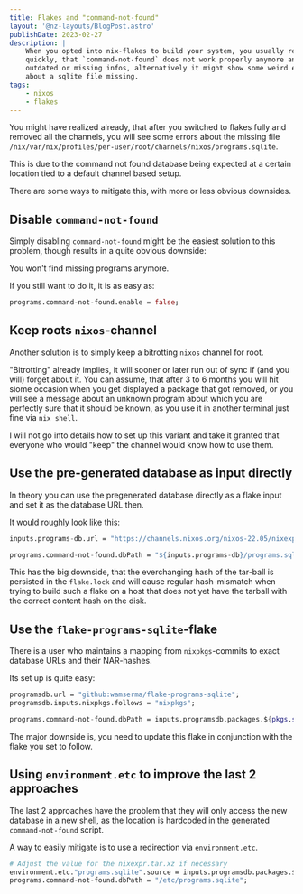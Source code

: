 ```yaml
---
title: Flakes and "command-not-found"
layout: '@nz-layouts/BlogPost.astro'
publishDate: 2023-02-27
description: |
    When you opted into nix-flakes to build your system, you usually realize
    quickly, that `command-not-found` does not work properly anymore and shows
    outdated or missing infos, alternatively it might show some weird errors
    about a sqlite file missing.
tags:
    - nixos
    - flakes
---
```


You might have realized already, that after you switched to flakes fully and removed all the channels,
you will see some errors about the missing file `/nix/var/nix/profiles/per-user/root/channels/nixos/programs.sqlite`.

This is due to the command not found database being expected at a certain location tied to a default channel based
setup.

There are some ways to mitigate this, with more or less obvious downsides.

## Disable `command-not-found`

Simply disabling `command-not-found` might be the easiest solution to this problem, though results in
a quite obvious downside:

You won't find missing programs anymore.

If you still want to do it, it is as easy as:

```nix filename="configuration.nix"
programs.command-not-found.enable = false;
```

## Keep roots `nixos`-channel

Another solution is to simply keep a bitrotting `nixos` channel for root.

"Bitrotting" already implies, it will sooner or later run out of sync if (and you will) forget about it. You
can assume, that after 3 to 6 months you will hit siome occasion when you get displayed a package that
got removed, or you will see a message about an unknown program about which you are perfectly sure that
it should be known, as you use it in another terminal just fine via `nix shell`.

I will not go into details how to set up this variant and take it granted that everyone who would "keep" the
channel would know how to use them.

## Use the pre-generated database as input directly

In theory you can use the pregenerated database directly as a flake input and set it as the database URL then.

It would roughly look like this:

```nix filename=flake.nix
inputs.programs-db.url = "https://channels.nixos.org/nixos-22.05/nixexprs.tar.xz";
```

```nix filename=configuration.nix
programs.command-not-found.dbPath = "${inputs.programs-db}/programs.sqlite";
```

This has the big downside, that the everchanging hash of the tar-ball is persisted in the `flake.lock` and
will cause regular hash-mismatch when trying to build such a flake on a host that does not yet have the
tarball with the correct content hash on the disk.

## Use the `flake-programs-sqlite`-flake

There is a user who maintains a mapping from `nixpkgs`-commits to exact database URLs and their NAR-hashes.

Its set up is quite easy:

```nix filename=flake.nix
programsdb.url = "github:wamserma/flake-programs-sqlite";
programsdb.inputs.nixpkgs.follows = "nixpkgs";
```

```nix filename=configuration.nix
programs.command-not-found.dbPath = inputs.programsdb.packages.${pkgs.system}.programs-sqlite;
```

The major downside is, you need to update this flake in conjunction with the flake you set to follow.

## Using `environment.etc` to improve the last 2 approaches

The last 2 approaches have the problem that they will only access the new database in a new shell, as the
location is hardcoded in the generated `command-not-found` script.

A way to easily mitigate is to use a redirection via `environment.etc`.

```nix filename=configuration.nix
# Adjust the value for the nixexpr.tar.xz if necessary
environment.etc."programs.sqlite".source = inputs.programsdb.packages.${pkgs.system}.programs-sqlite;
programs.command-not-found.dbPath = "/etc/programs.sqlite";
```
